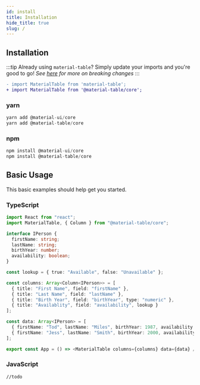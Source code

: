 ```yaml
---
id: install
title: Installation
hide_title: true
slug: /
---
```



## Installation

:::tip
Already using `material-table`? Simply update your imports and you're good to go! *See [here](docs/breaking-changes) for more on breaking changes*
:::

```diff
- import MaterialTable from 'material-table';
+ import MaterialTable from '@material-table/core';
```

### yarn

```javascript
yarn add @material-ui/core
yarn add @material-table/core
```

### npm

```javascript
npm install @material-ui/core
npm install @material-table/core
```

## Basic Usage

This basic examples should help get you started.

### TypeScript

```typescript title="myFirstTable.ts"
import React from "react";
import MaterialTable, { Column } from "@material-table/core";

interface IPerson {
  firstName: string;
  lastName: string;
  birthYear: number;
  availability: boolean;
}

const lookup = { true: "Available", false: "Unavailable" };

const columns: Array<Column<IPerson>> = [
  { title: "First Name", field: "firstName" },
  { title: "Last Name", field: "lastName" },
  { title: "Birth Year", field: "birthYear", type: "numeric" },
  { title: "Availablity", field: "availability", lookup }
];

const data: Array<IPerson> = [
  { firstName: "Tod", lastName: "Miles", birthYear: 1987, availability: true },
  { firstName: "Jess", lastName: "Smith", birthYear: 2000, availability: false }
];

export const App = () => <MaterialTable columns={columns} data={data} />;
```

### JavaScript

`//todo`
